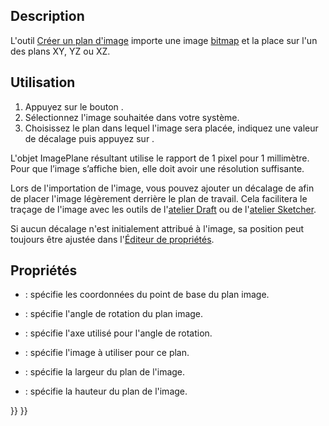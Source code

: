 <languages/>

{{Docnav/fr
|[[Image_Open/fr|Ouvrir]]
|[[Image_Scaling/fr|Redimensionner une image]]
|[[Image_Workbench/fr|Atelier Image]]
|IconL=Image_Open.svg
|IconR=Image_Scaling.svg
|IconC=Workbench_Image.svg
}}

{{GuiCommand/fr
|Name=Image CreateImagePlane
|Name/fr=Image Créer un plan d'image
|MenuLocation=
|Workbenches=[[Image_Workbench/fr|Image]]
|SeeAlso=[[Image_Open/fr|Image Ouvrir]], [[Image_Scaling/fr|Image Redimensionner une image]]
}}

== Description ==

L'outil [[Image_CreateImagePlane/fr|Créer un plan d'image]] importe une image [[bitmap/fr|bitmap]] et la place sur l'un des plans XY, YZ ou XZ.

<span id="Usage"></span>
==Utilisation==

# Appuyez sur le bouton {{Button|[[Image:Image_CreateImagePlane.svg|16px]] [[Image_CreateImagePlane/fr|Créer un plan d'image...]]}}.
# Sélectionnez l'image souhaitée dans votre système.
# Choisissez le plan dans lequel l'image sera placée, indiquez une valeur de décalage puis appuyez sur {{Button|OK}}.

L'objet ImagePlane résultant utilise le rapport de 1 pixel pour 1 millimètre. Pour que l’image s’affiche bien, elle doit avoir une résolution suffisante.

Lors de l'importation de l'image, vous pouvez ajouter un décalage de {{incode|-0,1 mm}} afin de placer l'image légèrement derrière le plan de travail. Cela facilitera le traçage de l'image avec les outils de l'[[Draft_Workbench/fr|atelier Draft]] ou de l'[[Sketcher_Workbench/fr|atelier Sketcher]].

Si aucun décalage n'est initialement attribué à l'image, sa position peut toujours être ajustée dans l'[[Property_editor/fr|Éditeur de propriétés]].

<span id="Properties"></span>
==Propriétés==

{{Properties_Title|Base}}

* {{PropertyData|Position}} : spécifie les coordonnées du point de base du plan image.
* {{PropertyData|Angle}} : spécifie l'angle de rotation du plan image.
* {{PropertyData|Axis}} : spécifie l'axe utilisé pour l'angle de rotation.

{{Properties Title|Image Plane}}

* {{PropertyData|Image File}} : spécifie l'image à utiliser pour ce plan.
* {{PropertyData|XSize}} : spécifie la largeur du plan de l'image.
* {{PropertyData|YSize}} : spécifie la hauteur du plan de l'image.


{{Docnav/fr
|[[Image_Open/fr|Ouvrir]]
|[[Image_Scaling/fr|Redimensionner une image]]
|[[Image_Workbench/fr|Atelier Image]]
|IconL=Image_Open.svg
|IconR=Image_Scaling.svg
|IconC=Workbench_Image.svg
}}

{{Image Tools navi{{#translation:}}}}
{{Userdocnavi{{#translation:}}}}